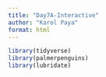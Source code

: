 ```yaml
---
title: "Day7A-Interactive"
author: "Karol Paya"
format: html
---
```


```r
library(tidyverse)
library(palmerpenguins)
library(lubridate)
```

```r

```


